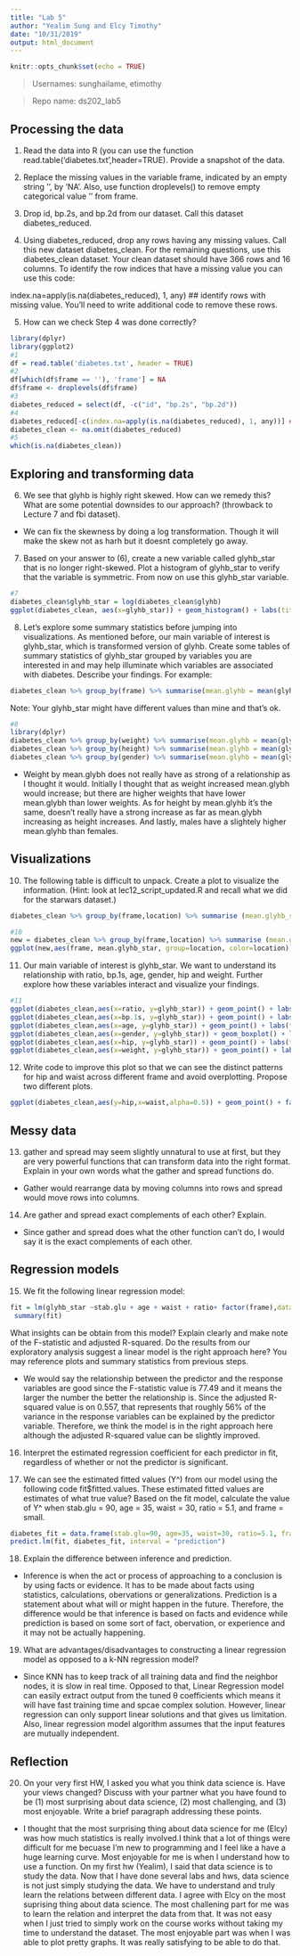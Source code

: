 ```yaml
---
title: "Lab 5"
author: "Yealim Sung and Elcy Timothy"
date: "10/31/2019"
output: html_document
---
```


```r
knitr::opts_chunk$set(echo = TRUE)
```

> Usernames: sunghailame, etimothy 

> Repo name: ds202_lab5

## Processing the data

1. Read the data into R (you can use the function read.table('diabetes.txt',header=TRUE). Provide a snapshot of the data.

2. Replace the missing values in the variable frame, indicated by an empty string ‘’, by ‘NA’. Also, use function droplevels() to remove empty categorical value ‘’ from frame.

3. Drop id, bp.2s, and bp.2d from our dataset. Call this dataset diabetes_reduced.

4. Using diabetes_reduced, drop any rows having any missing values. Call this new dataset diabetes_clean. For the remaining questions, use this diabetes_clean dataset. Your clean dataset should have 366 rows and 16 columns. To identify the row indices that have a missing value you can use this code:

index.na=apply(is.na(diabetes_reduced), 1, any) ## identify rows with missing value.
You’ll need to write additional code to remove these rows.

5. How can we check Step 4 was done correctly?

```r
library(dplyr)
library(ggplot2)
#1
df = read.table('diabetes.txt', header = TRUE)
#2
df[which(df$frame == ''), 'frame'] = NA
df$frame <- droplevels(df$frame)
#3
diabetes_reduced = select(df, -c("id", "bp.2s", "bp.2d"))
#4
diabetes_reduced[-c(index.na=apply(is.na(diabetes_reduced), 1, any))] ## identify rows with missing value.
diabetes_clean <- na.omit(diabetes_reduced)
#5
which(is.na(diabetes_clean))
```

## Exploring and transforming data

6. We see that glyhb is highly right skewed. How can we remedy this? What are some potential downsides to our approach? (throwback to Lecture 7 and fbi dataset). 

- We can fix the skewness by doing a log transformation. Though it will make the skew not as harh but it doesnt completely go away.

7. Based on your answer to (6), create a new variable called glyhb_star that is no longer right-skewed. Plot a histogram of glyhb_star to verify that the variable is symmetric. From now on use this glyhb_star variable.
```r
#7
diabetes_clean$glyhb_star = log(diabetes_clean$glyhb)
ggplot(diabetes_clean, aes(x=glyhb_star)) + geom_histogram() + labs(title="'glyhb_star' Variable", x="log(glyhb)")

```

8. Let’s explore some summary statistics before jumping into visualizations. As mentioned before, our main variable of interest is glyhb_star, which is transformed version of glyhb. Create some tables of summary statistics of glyhb_star grouped by variables you are interested in and may help illuminate which variables are associated with diabetes. Describe your findings. For example:

```r
diabetes_clean %>% group_by(frame) %>% summarise(mean.glyhb = mean(glyhb_star))
```

Note: Your glyhb_star might have different values than mine and that’s ok.

```r
#8
library(dplyr)
diabetes_clean %>% group_by(weight) %>% summarise(mean.glyhb = mean(glyhb_star))
diabetes_clean %>% group_by(height) %>% summarise(mean.glyhb = mean(glyhb_star))
diabetes_clean %>% group_by(gender) %>% summarise(mean.glyhb = mean(glyhb_star))

```


- Weight by mean.glybh does not really have as strong of a relationship as I thought it would. Initially I thought that as weight increased mean.glybh would increase; but there are higher weights that have lower mean.glybh than lower weights. As for height by mean.glyhb it's the same, doesn't really have a strong increase as far as mean.glybh increasing as height increases. And lastly, males have a slightely higher mean.glyhb than females. 

## Visualizations

10. The following table is difficult to unpack. Create a plot to visualize the information. (Hint: look at lec12_script_updated.R and recall what we did for the starwars dataset.)

```r
diabetes_clean %>% group_by(frame,location) %>% summarise (mean.glyhb_star= mean(glyhb_star))
```
```r
#10
new = diabetes_clean %>% group_by(frame,location) %>% summarise (mean.glyhb_star= mean(glyhb_star))
ggplot(new,aes(frame, mean.glyhb_star, group=location, color=location)) + geom_line() + labs(title="Mean log(glyhb) by frame")
```

11. Our main variable of interest is glyhb_star. We want to understand its relationship with ratio, bp.1s, age, gender, hip and weight. Further explore how these variables interact and visualize your findings.

```r
#11
ggplot(diabetes_clean,aes(x=ratio, y=glyhb_star)) + geom_point() + labs(title="Ratio by log(glyhb)")
ggplot(diabetes_clean,aes(x=bp.1s, y=glyhb_star)) + geom_point() + labs(title="Blood Pressure by log(glyhb)")
ggplot(diabetes_clean,aes(x=age, y=glyhb_star)) + geom_point() + labs(title="Age by log(glyhb)")
ggplot(diabetes_clean,aes(x=gender, y=glyhb_star)) + geom_boxplot() + labs(title="Gender by log(glyhb")
ggplot(diabetes_clean,aes(x=hip, y=glyhb_star)) + geom_point() + labs(title="Hip Measurement (in) by log(glyhb)")
ggplot(diabetes_clean,aes(x=weight, y=glyhb_star)) + geom_point() + labs(title="Weight by log(glyhb")
```


12. Write code to improve this plot so that we can see the distinct patterns for hip and waist across different frame and avoid overplotting. Propose two different plots.

```r
ggplot(diabetes_clean,aes(y=hip,x=waist,alpha=0.5)) + geom_point() + facet_wrap(~frame) 
```

## Messy data

13. gather and spread may seem slightly unnatural to use at first, but they are very powerful functions that can transform data into the right format. Explain in your own words what the gather and spread functions do.

- Gather would rearrange data by moving columns into rows and spread would move rows into columns.

14. Are gather and spread exact complements of each other? Explain.

- Since gather and spread does what the other function can't do, I would say it is the exact complements of each other. 

## Regression models

15. We fit the following linear regression model:

```r
fit = lm(glyhb_star ~stab.glu + age + waist + ratio+ factor(frame),data=diabetes_clean)
 summary(fit)
```

What insights can be obtain from this model? Explain clearly and make note of the F-statistic and adjusted R-squared. Do the results from our exploratory analysis suggest a linear model is the right approach here? You may reference plots and summary statistics from previous steps.

- We would say the relationship between the predictor and the response variables are good since the F-statistic value is 77.49 and it means the larger the number the better the relationship is. Since the adjusted R-squared value is on 0.557, that represents that roughly 56% of the variance in the response variables can be explained by the predictor variable. Therefore, we think the model is in the right approach here although the adjusted R-squared value can be slightly improved.

16. Interpret the estimated regression coefficient for each predictor in fit, regardless of whether or not the predictor is significant.

17. We can see the estimated fitted values (Y^) from our model using the following code fit$fitted.values. These estimated fitted values are estimates of what true value? Based on the fit model, calculate the value of Y^ when stab.glu = 90, age = 35, waist = 30, ratio = 5.1, and frame = small.

```r
diabetes_fit = data.frame(stab.glu=90, age=35, waist=30, ratio=5.1, frame="small")
predict.lm(fit, diabetes_fit, interval = "prediction")
```

18. Explain the difference between inference and prediction.

- Inference is when the act or process of approaching to a conclusion is by using facts or evidence. It has to be made about facts using statistics, calculations, obervations or generalizations. Prediction is a statement about what will or might happen in the future. Therefore, the difference would be that inference is based on facts and evidence while prediction is based on some sort of fact, obervation, or experience and it may not be actually happening.

19. What are advantages/disadvantages to constructing a linear regression model as opposed to a k-NN regression model?

- Since KNN has to keep track of all training data and find the neighbor nodes, it is slow in real time. Opposed to that, Linear Regression model can easily extract output from the tuned θ coefficients which means it will have fast training time and spcae complex solution. However, linear regression can only support linear solutions and that gives us limitation. Also, linear regression model algorithm assumes that the input features are mutually independent.

## Reflection

20. On your very first HW, I asked you what you think data science is. Have your views changed?
Discuss with your partner what you have found to be (1) most surprising about data science, (2) most challenging, and (3) most enjoyable. Write a brief paragraph addressing these points.

-  I thought that the most surprising thing about data science for me (Elcy) was how much statistics is really involved.I think that a lot of things were difficult for me becuase I'm new to programming and I feel like a have a huge learning curve. Most enjoyable for me is when I understand how to use a function. 
On my first hw (Yealim), I said that data science is to study the data. Now that I have done several labs and hws, data science is not just simply studying the data. We have to understand and truly learn the relations between different data. I agree with Elcy on the most suprising thing about data science. The most challening part for me was to learn the relation and interpret the data from that. It was not easy when I just tried to simply work on the course works without taking my time to understand the dataset. The most enjoyable part was when I was able to plot pretty graphs. It was really satisfying to be able to do that.